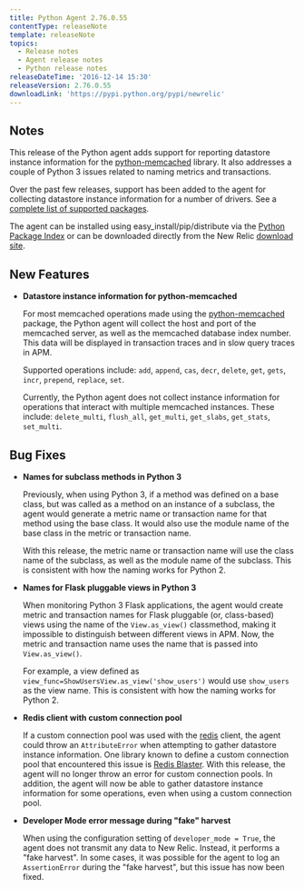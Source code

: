 ```yaml
---
title: Python Agent 2.76.0.55
contentType: releaseNote
template: releaseNote
topics:
  - Release notes
  - Agent release notes
  - Python release notes
releaseDateTime: '2016-12-14 15:30'
releaseVersion: 2.76.0.55
downloadLink: 'https://pypi.python.org/pypi/newrelic'
---
```


## Notes

This release of the Python agent adds support for reporting datastore instance information for the [python-memcached](https://pypi.python.org/pypi/python-memcached) library. It also addresses a couple of Python 3 issues related to naming metrics and transactions.

Over the past few releases, support has been added to the agent for collecting datastore instance information for a number of drivers. See a [complete list of supported packages](https://docs.newrelic.com/docs/apm/applications-menu/features/analyze-database-instance-level-performance-issues#python-compatibility).

The agent can be installed using easy_install/pip/distribute via the [Python Package Index](https://pypi.python.org/pypi/newrelic) or can be downloaded directly from the New Relic [download site](http://download.newrelic.com/python_agent/release/).

## New Features

* **Datastore instance information for python-memcached**

  For most memcached operations made using the [python-memcached](https://pypi.python.org/pypi/python-memcached) package, the Python agent will collect the host and port of the memcached server, as well as the memcached database index number. This data will be displayed in transaction traces and in slow query traces in APM.

  Supported operations include: `add`, `append`, `cas`, `decr`, `delete`, `get`, `gets`, `incr`, `prepend`, `replace`, `set`.

  Currently, the Python agent does not collect instance information for operations that interact with multiple memcached instances. These include: `delete_multi`, `flush_all`, `get_multi`, `get_slabs`, `get_stats`, `set_multi`.

## Bug Fixes

* **Names for subclass methods in Python 3**

  Previously, when using Python 3, if a method was defined on a base class, but was called as a method on an instance of a subclass, the agent would generate a metric name or transaction name for that method using the base class. It would also use the module name of the base class in the metric or transaction name.

  With this release, the metric name or transaction name will use the class name of the subclass, as well as the module name of the subclass. This is consistent with how the naming works for Python 2.
* **Names for Flask pluggable views in Python 3**

  When monitoring Python 3 Flask applications, the agent would create metric and transaction names for Flask pluggable (or, class-based) views using the name of the `View.as_view()` classmethod, making it impossible to distinguish between different views in APM. Now, the metric and transaction name uses the name that is passed into `View.as_view()`.

  For example, a view defined as `view_func=ShowUsersView.as_view('show_users')` would use `show_users` as the view name. This is consistent with how the naming works for Python 2.
* **Redis client with custom connection pool**

  If a custom connection pool was used with the [redis](https://pypi.python.org/pypi/redis) client, the agent could throw an `AttributeError` when attempting to gather datastore instance information. One library known to define a custom connection pool that encountered this issue is [Redis Blaster](https://pypi.python.org/pypi/rb). With this release, the agent will no longer throw an error for custom connection pools. In addition, the agent will now be able to gather datastore instance information for some operations, even when using a custom connection pool.
* **Developer Mode error message during "fake" harvest**

  When using the configuration setting of `developer_mode = True`, the agent does not transmit any data to New Relic. Instead, it performs a "fake harvest". In some cases, it was possible for the agent to log an `AssertionError` during the "fake harvest", but this issue has now been fixed.
